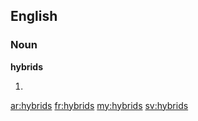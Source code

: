==English==

===Noun===
'''hybrids'''

# {{plural of|[[hybrid]]}}

[[ar:hybrids]]
[[fr:hybrids]]
[[my:hybrids]]
[[sv:hybrids]]